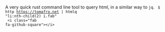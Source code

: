 

A very quick rust command line tool to query html, in a similar way to <code>jq</code>.
<Code style="terminal">
  $ http https://tomafro.net | htmlq "li:nth-child(2) i.fab"<br/>
  &lt;i class="fab fa-github-square"&gt;&lt;/i&gt;
</Code>
